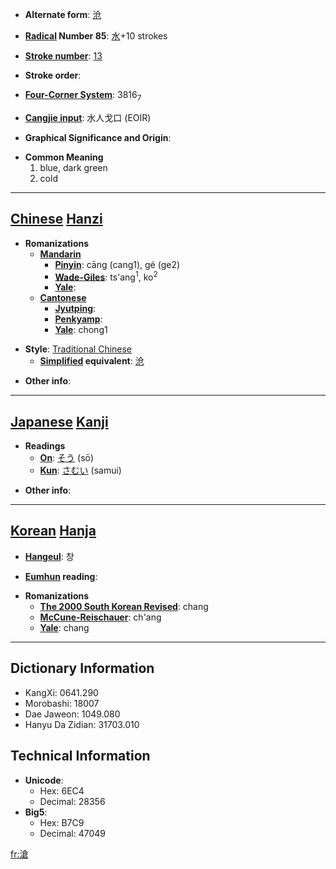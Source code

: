 * '''Alternate form''': [[沧]]

* '''[[Wiktionary:Chinese radical index| Radical]] Number 85''': [[Wiktionary:Chinese radical index 水|水]]+10 strokes

* '''[[Wiktionary:Chinese total strokes index|Stroke number]]''': [[Wiktionary:Chinese total strokes index 13|13]]

* '''Stroke order''': 

* '''[[Wiktionary:Chinese four corner index|Four-Corner System]]''': 3816<sub>7</sub>

* '''[[Wiktionary:Chinese Cangjie index|Cangjie input]]''': 水人戈口 (EOIR)

* '''Graphical Significance and Origin''': 

* '''Common Meaning'''
*#blue, dark green
*# cold


----

== [[Chinese]] [[Hanzi]] ==

* '''Romanizations'''
** '''[[Mandarin]]'''
*** '''[[Pinyin]]''': cāng (cang1), gé (ge2)
*** '''[[Wade-Giles]]''': ts'ang<sup>1</sup>, ko<sup>2</sup>
*** '''[[Yale]]''': 
** '''[[Cantonese]]'''
*** '''[[Jyutping]]''':
*** '''[[Penkyamp]]''': 
*** '''[[Yale]]''': chong1

* '''Style''': [[Traditional Chinese]] 
** '''[[Simplified Chinese|Simplified]] equivalent''': [[沧]]

* '''Other info''': 

----

== [[Japanese]] [[Kanji]] ==

* '''Readings'''
** '''[[On]]''': [[そう]] (sō)
** '''[[Kun]]''': [[さむい]] (samui)

* '''Other info''':  

----

== [[Korean]] [[Hanja]] ==

* '''[[Hangeul]]''': 창

* '''[[Eumhun]] reading''': 

* '''Romanizations'''
** '''[[The 2000 South Korean Revised Romanization|The 2000 South Korean Revised]]''': chang
** '''[[McCune-Reischauer]]''': ch'ang
** '''[[Yale]]''': chang

----

== Dictionary Information ==

* KangXi: 0641.290
* Morobashi: 18007
* Dae Jaweon: 1049.080
* Hanyu Da Zidian: 31703.010

== Technical Information ==

* '''Unicode''':
** Hex: 6EC4
** Decimal: 28356
* '''Big5''':
** Hex: B7C9
** Decimal: 47049

[[fr:滄]]